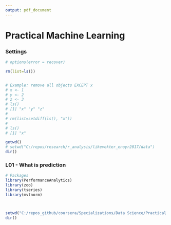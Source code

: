 ```yaml
---
output: pdf_document
---
```


# Practical Machine Learning

### Settings
```r

# options(error = recover)

rm(list=ls())


# Example: remove all objects EXCEPT x
# x <- 1
# y <- 2
# z <- 3
# ls()
# [1] "x" "y" "z"
# 
# rm(list=setdiff(ls(), "x"))
# 
# ls()
# [1] "x"

getwd()
# setwd("C:/repos/research/r_analysis/likevekter_enoyr2017/data")
dir()

```

### L01 - What is prediction
```r
# Packages
library(PerformanceAnalytics)
library(zoo)
library(tseries)
library(mvtnorm)



setwd("C:/repos_github/coursera/Specializations/Data Science/Practical Machine Learning")
dir()


```
